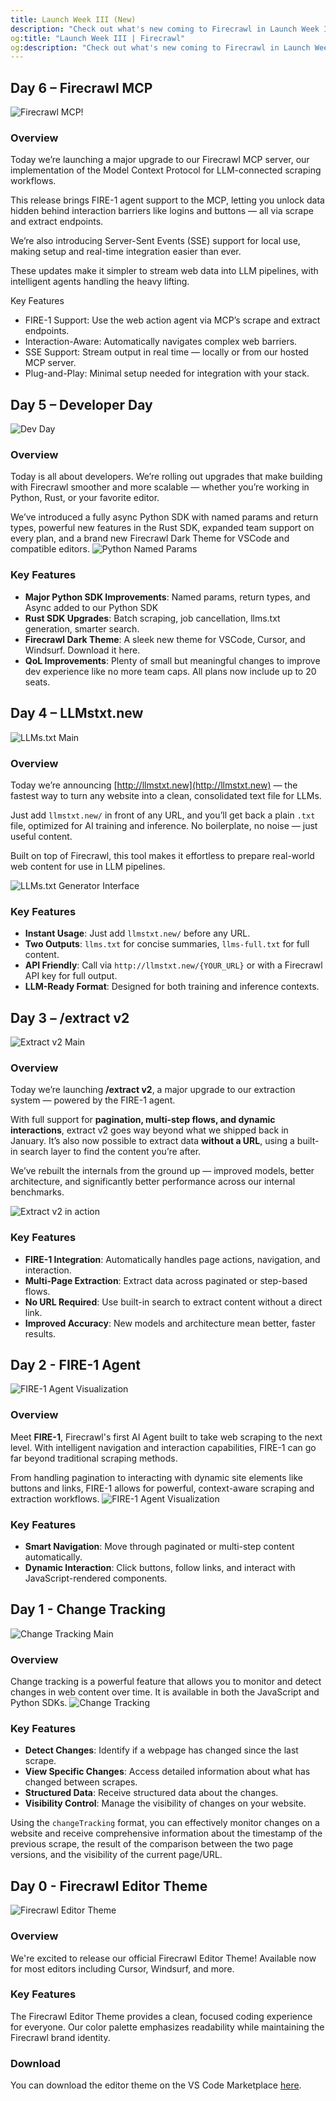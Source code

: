 ```yaml
---
title: Launch Week III (New)
description: "Check out what's new coming to Firecrawl in Launch Week III (April 14 - 20th)"
og:title: "Launch Week III | Firecrawl"
og:description: "Check out what's new coming to Firecrawl in Launch Week III (April 14 - 20th)"
---
```

## Day 6 – Firecrawl MCP
![Firecrawl MCP!](/images/launch-week/lw3-d6-1.webp)
### Overview
Today we’re launching a major upgrade to our Firecrawl MCP server, our implementation of the Model Context Protocol for LLM-connected scraping workflows.

This release brings FIRE-1 agent support to the MCP, letting you unlock data hidden behind interaction barriers like logins and buttons — all via scrape and extract endpoints. 

We’re also introducing Server-Sent Events (SSE) support for local use, making setup and real-time integration easier than ever.

These updates make it simpler to stream web data into LLM pipelines, with intelligent agents handling the heavy lifting.

Key Features
* FIRE-1 Support: Use the web action agent via MCP’s scrape and extract endpoints.
* Interaction-Aware: Automatically navigates complex web barriers.
* SSE Support: Stream output in real time — locally or from our hosted MCP server.
* Plug-and-Play: Minimal setup needed for integration with your stack.

## Day 5 – Developer Day
![Dev Day](/images/launch-week/lw3-d5-1.webp)

### Overview
Today is all about developers. We’re rolling out upgrades that make building with Firecrawl smoother and more scalable — whether you’re working in Python, Rust, or your favorite editor.

We’ve introduced a fully async Python SDK with named params and return types, powerful new features in the Rust SDK, expanded team support on every plan, and a brand new Firecrawl Dark Theme for VSCode and compatible editors.
![Python Named Params](/images/launch-week/lw3-d5-3.webp)
### Key Features
- **Major Python SDK Improvements**: Named params, return types, and Async added to our Python SDK
- **Rust SDK Upgrades**: Batch scraping, job cancellation, llms.txt generation, smarter search.
- **Firecrawl Dark Theme**: A sleek new theme for VSCode, Cursor, and Windsurf. Download it here.
- **QoL Improvements**: Plenty of small but meaningful changes to improve dev experience like no more team caps. All plans now include up to 20 seats.

## Day 4 – LLMstxt.new  
![LLMs.txt Main](/images/launch-week/lw3-d4-1.webp)

### Overview  
Today we’re announcing [http://llmstxt.new](http://llmstxt.new) — the fastest way to turn any website into a clean, consolidated text file for LLMs.

Just add `llmstxt.new/` in front of any URL, and you’ll get back a plain `.txt` file, optimized for AI training and inference. No boilerplate, no noise — just useful content.

Built on top of Firecrawl, this tool makes it effortless to prepare real-world web content for use in LLM pipelines.

![LLMs.txt Generator Interface](/images/launch-week/lw3-d4-2.webp)

### Key Features  
- **Instant Usage**: Just add `llmstxt.new/` before any URL.  
- **Two Outputs**: `llms.txt` for concise summaries, `llms-full.txt` for full content.  
- **API Friendly**: Call via `http://llmstxt.new/{YOUR_URL}` or with a Firecrawl API key for full output.  
- **LLM-Ready Format**: Designed for both training and inference contexts.  

## Day 3 – /extract v2  
![Extract v2 Main](/images/launch-week/lw3-d3-l.webp)

### Overview  
Today we’re launching **/extract v2**, a major upgrade to our extraction system — powered by the FIRE-1 agent.

With full support for **pagination, multi-step flows, and dynamic interactions**, extract v2 goes way beyond what we shipped back in January. It’s also now possible to extract data **without a URL**, using a built-in search layer to find the content you’re after.

We’ve rebuilt the internals from the ground up — improved models, better architecture, and significantly better performance across our internal benchmarks.

![Extract v2 in action](/images/launch-week/lw3-d3-2.webp)

### Key Features  
- **FIRE-1 Integration**: Automatically handles page actions, navigation, and interaction.  
- **Multi-Page Extraction**: Extract data across paginated or step-based flows.  
- **No URL Required**: Use built-in search to extract content without a direct link.  
- **Improved Accuracy**: New models and architecture mean better, faster results.  

## Day 2 - FIRE-1 Agent
![FIRE-1 Agent Visualization](/images/launch-week/lw3d2-1.webp)

### Overview
Meet **FIRE-1**, Firecrawl's first AI Agent built to take web scraping to the next level. With intelligent navigation and interaction capabilities, FIRE-1 can go far beyond traditional scraping methods.

From handling pagination to interacting with dynamic site elements like buttons and links, FIRE-1 allows for powerful, context-aware scraping and extraction workflows.
![FIRE-1 Agent Visualization](/images/launch-week/lw3-d2-4.webp)
### Key Features
- **Smart Navigation**: Move through paginated or multi-step content automatically.
- **Dynamic Interaction**: Click buttons, follow links, and interact with JavaScript-rendered components.


## Day 1 - Change Tracking
![Change Tracking Main](/images/launch-week/lw3d1.webp)


### Overview
Change tracking is a powerful feature that allows you to monitor and detect changes in web content over time. It is available in both the JavaScript and Python SDKs.
![Change Tracking](/images/launch-week/lw3d12.webp)
### Key Features
- **Detect Changes**: Identify if a webpage has changed since the last scrape.
- **View Specific Changes**: Access detailed information about what has changed between scrapes.
- **Structured Data**: Receive structured data about the changes.
- **Visibility Control**: Manage the visibility of changes on your website.

Using the `changeTracking` format, you can effectively monitor changes on a website and receive comprehensive information about the timestamp of the previous scrape, the result of the comparison between the two page versions, and the visibility of the current page/URL.



## Day 0 - Firecrawl Editor Theme
![Firecrawl Editor Theme](/images/launch-week/lw3d0.webp)
### Overview
We're excited to release our official Firecrawl Editor Theme! Available now for most editors including Cursor, Windsurf, and more.

### Key Features
The Firecrawl Editor Theme provides a clean, focused coding experience for everyone. Our color palette emphasizes readability while maintaining the Firecrawl brand identity.

### Download
You can download the editor theme on the VS Code Marketplace [here](https://firecrawl.link/lw3-editor-theme).
